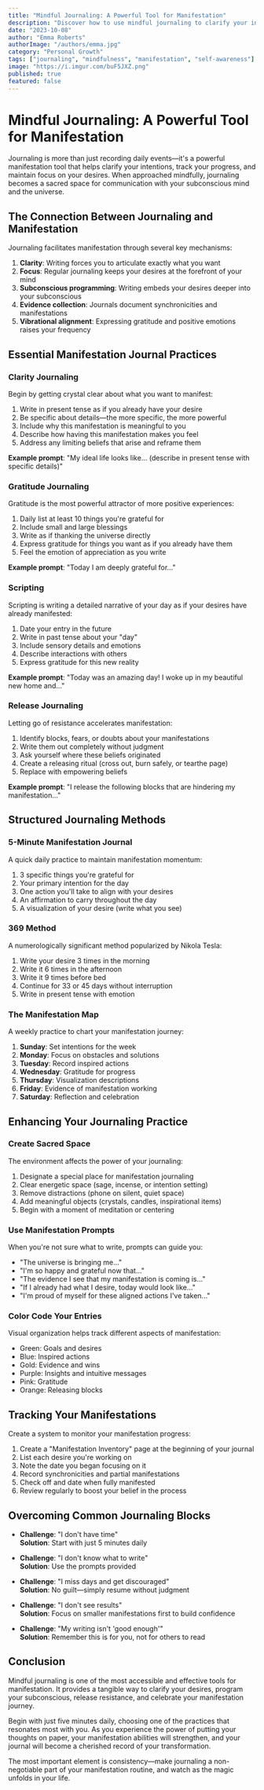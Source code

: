 ```yaml
---
title: "Mindful Journaling: A Powerful Tool for Manifestation"
description: "Discover how to use mindful journaling to clarify your intentions, track your progress, and accelerate your manifestation journey."
date: "2023-10-08"
author: "Emma Roberts"
authorImage: "/authors/emma.jpg"
category: "Personal Growth"
tags: ["journaling", "mindfulness", "manifestation", "self-awareness"]
image: "https://i.imgur.com/buF5JXZ.png"
published: true
featured: false
---
```


# Mindful Journaling: A Powerful Tool for Manifestation

Journaling is more than just recording daily events—it's a powerful manifestation tool that helps clarify your intentions, track your progress, and maintain focus on your desires. When approached mindfully, journaling becomes a sacred space for communication with your subconscious mind and the universe.

## The Connection Between Journaling and Manifestation

Journaling facilitates manifestation through several key mechanisms:

1. **Clarity**: Writing forces you to articulate exactly what you want
2. **Focus**: Regular journaling keeps your desires at the forefront of your mind
3. **Subconscious programming**: Writing embeds your desires deeper into your subconscious
4. **Evidence collection**: Journals document synchronicities and manifestations
5. **Vibrational alignment**: Expressing gratitude and positive emotions raises your frequency

## Essential Manifestation Journal Practices

### Clarity Journaling

Begin by getting crystal clear about what you want to manifest:

1. Write in present tense as if you already have your desire
2. Be specific about details—the more specific, the more powerful
3. Include why this manifestation is meaningful to you
4. Describe how having this manifestation makes you feel
5. Address any limiting beliefs that arise and reframe them

**Example prompt**: "My ideal life looks like... (describe in present tense with specific details)"

### Gratitude Journaling

Gratitude is the most powerful attractor of more positive experiences:

1. Daily list at least 10 things you're grateful for
2. Include small and large blessings
3. Write as if thanking the universe directly
4. Express gratitude for things you want as if you already have them
5. Feel the emotion of appreciation as you write

**Example prompt**: "Today I am deeply grateful for..."

### Scripting

Scripting is writing a detailed narrative of your day as if your desires have already manifested:

1. Date your entry in the future
2. Write in past tense about your "day"
3. Include sensory details and emotions
4. Describe interactions with others
5. Express gratitude for this new reality

**Example prompt**: "Today was an amazing day! I woke up in my beautiful new home and..."

### Release Journaling

Letting go of resistance accelerates manifestation:

1. Identify blocks, fears, or doubts about your manifestations
2. Write them out completely without judgment
3. Ask yourself where these beliefs originated
4. Create a releasing ritual (cross out, burn safely, or tearthe page)
5. Replace with empowering beliefs

**Example prompt**: "I release the following blocks that are hindering my manifestation..."

## Structured Journaling Methods

### 5-Minute Manifestation Journal

A quick daily practice to maintain manifestation momentum:

1. 3 specific things you're grateful for
2. Your primary intention for the day
3. One action you'll take to align with your desires
4. An affirmation to carry throughout the day
5. A visualization of your desire (write what you see)

### 369 Method

A numerologically significant method popularized by Nikola Tesla:

1. Write your desire 3 times in the morning
2. Write it 6 times in the afternoon
3. Write it 9 times before bed
4. Continue for 33 or 45 days without interruption
5. Write in present tense with emotion

### The Manifestation Map

A weekly practice to chart your manifestation journey:

1. **Sunday**: Set intentions for the week
2. **Monday**: Focus on obstacles and solutions
3. **Tuesday**: Record inspired actions
4. **Wednesday**: Gratitude for progress
5. **Thursday**: Visualization descriptions
6. **Friday**: Evidence of manifestation working
7. **Saturday**: Reflection and celebration

## Enhancing Your Journaling Practice

### Create Sacred Space

The environment affects the power of your journaling:

1. Designate a special place for manifestation journaling
2. Clear energetic space (sage, incense, or intention setting)
3. Remove distractions (phone on silent, quiet space)
4. Add meaningful objects (crystals, candles, inspirational items)
5. Begin with a moment of meditation or centering

### Use Manifestation Prompts

When you're not sure what to write, prompts can guide you:

- "The universe is bringing me..."
- "I'm so happy and grateful now that..."
- "The evidence I see that my manifestation is coming is..."
- "If I already had what I desire, today would look like..."
- "I'm proud of myself for these aligned actions I've taken..."

### Color Code Your Entries

Visual organization helps track different aspects of manifestation:

- Green: Goals and desires
- Blue: Inspired actions
- Gold: Evidence and wins
- Purple: Insights and intuitive messages
- Pink: Gratitude
- Orange: Releasing blocks

## Tracking Your Manifestations

Create a system to monitor your manifestation progress:

1. Create a "Manifestation Inventory" page at the beginning of your journal
2. List each desire you're working on
3. Note the date you began focusing on it
4. Record synchronicities and partial manifestations
5. Check off and date when fully manifested
6. Review regularly to boost your belief in the process

## Overcoming Common Journaling Blocks

- **Challenge**: "I don't have time"  
  **Solution**: Start with just 5 minutes daily

- **Challenge**: "I don't know what to write"  
  **Solution**: Use the prompts provided

- **Challenge**: "I miss days and get discouraged"  
  **Solution**: No guilt—simply resume without judgment

- **Challenge**: "I don't see results"  
  **Solution**: Focus on smaller manifestations first to build confidence

- **Challenge**: "My writing isn't 'good enough'"  
  **Solution**: Remember this is for you, not for others to read

## Conclusion

Mindful journaling is one of the most accessible and effective tools for manifestation. It provides a tangible way to clarify your desires, program your subconscious, release resistance, and celebrate your manifestation journey.

Begin with just five minutes daily, choosing one of the practices that resonates most with you. As you experience the power of putting your thoughts on paper, your manifestation abilities will strengthen, and your journal will become a cherished record of your transformation.

The most important element is consistency—make journaling a non-negotiable part of your manifestation routine, and watch as the magic unfolds in your life.